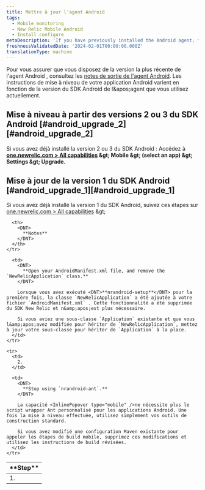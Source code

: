 ```yaml
---
title: Mettre à jour l'agent Android
tags:
  - Mobile monitoring
  - New Relic Mobile Android
  - Install configure
metaDescription: 'If you have previously installed the Android agent, follow these steps before upgrading to the latest version.'
freshnessValidatedDate: '2024-02-01T00:00:00.000Z'
translationType: machine
---
```


Pour vous assurer que vous disposez de la version la plus récente de l'agent Android , consultez les [notes de sortie de l'agent Android](/docs/release-notes/mobile-release-notes/android-release-notes). Les instructions de mise à niveau de votre application Android varient en fonction de la version du SDK Android de l&amp;apos;agent que vous utilisez actuellement.

## Mise à niveau à partir des versions 2 ou 3 du SDK Android [#android\_upgrade\_2][#android_upgrade_2]

Si vous avez déjà installé la version 2 ou 3 du SDK Android : Accédez à <DNT>**[one.newrelic.com &gt; All capabilities](https://one.newrelic.com/all-capabilities) &amp;gt; Mobile &amp;gt; (select an app) &amp;gt; Settings &amp;gt; Upgrade.**</DNT>

## Mise à jour de la version 1 du SDK Android [#android\_upgrade\_1][#android_upgrade_1]

Si vous avez déjà installé la version 1 du SDK Android, suivez ces étapes sur [one.newrelic.com &gt; All capabilities](https://one.newrelic.com/all-capabilities) &amp;gt;

<table>
  <thead>
    <tr>
      <th width={75}>
        <DNT>
          **Step**
        </DNT>
      </th>

      <th>
        <DNT>
          **Notes**
        </DNT>
      </th>
    </tr>
  </thead>

  <tbody>
    <tr>
      <td>
        1.
      </td>

      <td>
        <DNT>
          **Open your AndroidManifest.xml file, and remove the `NewRelicApplication` class.**
        </DNT>

        Lorsque vous avez exécuté <DNT>**nrandroid-setup**</DNT> pour la première fois, la classe `NewRelicApplication` a été ajoutée à votre fichier `AndroidManifest.xml` . Cette fonctionnalité a été supprimée du SDK New Relic et n&amp;apos;est plus nécessaire.

        Si vous aviez une sous-classe `Application` existante et que vous l&amp;apos;avez modifiée pour hériter de `NewRelicApplication`, mettez à jour votre sous-classe pour hériter de `Application` à la place.
      </td>
    </tr>

    <tr>
      <td>
        2.
      </td>

      <td>
        <DNT>
          **Stop using `nrandroid-ant`.**
        </DNT>

        La capacité <InlinePopover type="mobile" />ne nécessite plus le script wrapper Ant personnalisé pour les applications Android. Une fois la mise à niveau effectuée, utilisez simplement vos outils de construction standard.

        Si vous avez modifié une configuration Maven existante pour appeler les étapes de build mobile, supprimez ces modifications et utilisez les instructions de build révisées.
      </td>
    </tr>
  </tbody>
</table>